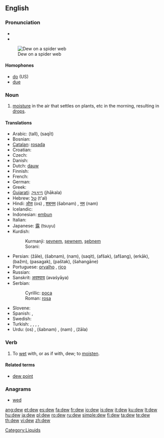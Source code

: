 ==English==
{{wikipedia}}

===Pronunciation===
* {{IPA|/djuː/}}
* {{audio|en-us-dew.ogg|Audio (US)}}
[[Image:Dew on spider web Luc Viatour.jpg|thumb|right|Dew on a spider web]]

====Homophones====
* [[do]] (US)
* [[due]]

===Noun===
{{en-noun}}

# [[moisture]] in the air that settles on plants, etc in the morning, resulting in [[drop]]s.

====Translations====
{{trans-top|moisture in the air that settles on plants, etc}}
* Arabic: {{Arab|[[طل|طَلّ]]}} (tall), {{Arab|[[سقيط|سَقيط]]}} (saqīt)
* Bosnian: {{t-|bs|rosa|f}}
* [[Catalan]]: [[rosada]]
* Croatian: {{t-|hr|rosa|f}}
* Czech: {{t-|cs|rosa|f}}
* Danish: {{t-|da|dug|c}}
* Dutch: [[dauw]] {{m}}
* Finnish: {{t+|fi|kaste}}
* French: {{t+|fr|rosée|f}}
* German: {{t+|de|Tau|m}}
* Greek: {{t|el|πάχνη|f}}
* [[Gujarati]]: [[ઝાકળ]] (jhākala) {{f}}
* Hebrew: [[טל]] (t'al) {{m}}
* Hindi: [[ओस]] (os) {{f}}, [[शबनम]] (šabnam) {{f}}, [[नम]] (nam) {{f}}
* Icelandic: {{t+|is|dögg|f}}
* Indonesian: [[embun]]
* Italian: {{t-|it|rugiada}}
* Japanese: [[露]] (tsuyu)
* Kurdish:
*: Kurmanji: [[şevnem]], [[şewnem]], [[şebnem]]
*: Sorani: {{t|ku|شه‌ونم|tr=|sc=KUchar}}
{{trans-mid}}
* Persian: {{fa-Arab|[[ژاله]]}} (žāle), {{fa-Arab|[[شبنم]]}} (šabnam), {{fa-Arab|[[نم]]}} (nam), {{fa-Arab|[[سقیط]]}} (saqit), {{fa-Arab|[[افشک]]}} (afšak), {{fa-Arab|[[افشنگ]]}} (afšang), {{fa-Arab|[[ارکاک]]}} (erkāk), {{fa-Arab|[[بژم]]}} (bažm), {{fa-Arab|[[پسگک]]}} (pasagak), {{fa-Arab|[[پشتک]]}} (paštak), {{fa-Arab|[[شهنگانه]]}} (šahangāne)
* Portuguese: [[orvalho]] {{m}}, [[riço]] {{m}}
* Russian: {{t+|ru|роса|f|tr=rosá|sc=Cyrl}}
* Sanskrit: [[अवश्याय]] (avaśyāya)
* Serbian:
*: Cyrillic: [[роса#Serbian|роса]] {{f}}
*: Roman: [[rosa#Serbian|rosa]] {{f}}
* Slovene: {{t+|sl|rosa|f}}
* Spanish: {{t+|es|rocío}}, {{t+|es|sereno|m}}
* Swedish: {{t-|sv|dagg|c}}
* Turkish: {{t+|tr|şebnem}}, {{t+|tr|çiy}}, {{t+|tr|çiğ}}, {{t+|tr|kırağı}}, {{t+|tr|jale}}
* Urdu: {{ur-Arab|[[اوس]]}} (os) {{f}}, {{ur-Arab|[[شبنم]]}} (šabnam) {{f}}, {{ur-Arab|[[نم]]}} (nam) {{f}}, {{ur-Arab|[[ژالہ]]}} (žāla) {{m}}
{{trans-bottom}}

===Verb===
{{en-verb}}

# To [[wet]] with, or as if with, dew; to [[moisten]].

====Related terms====
* [[dew point]]

===Anagrams===
* [[wed]]

[[Category:Liquids]]

[[ang:dew]]
[[et:dew]]
[[es:dew]]
[[fa:dew]]
[[fr:dew]]
[[io:dew]]
[[is:dew]]
[[it:dew]]
[[ku:dew]]
[[lt:dew]]
[[hu:dew]]
[[ja:dew]]
[[pl:dew]]
[[ro:dew]]
[[ru:dew]]
[[simple:dew]]
[[fi:dew]]
[[ta:dew]]
[[te:dew]]
[[th:dew]]
[[vi:dew]]
[[zh:dew]]